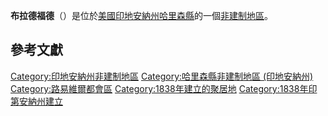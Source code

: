 {{noteTA
|G1=USState
|G2=地名
|G3=Unit
}}
{{Infobox settlement
|official_name            = 布拉德福德
|native_name = Bradford
|settlement_type          = [[非建制地區|非建制地區]]
|image_skyline            = 
|imagesize                = 
|pushpin_map              = USA Indiana
|pushpin_label            = 布拉德福德
|pushpin_label_position   = top
|pushpin_map_caption      = 布拉德福德在印地安納州的位置
|subdivision_type         = [[世界政區索引|國家]]
|subdivision_type1        = [[美国州份|州份]]
|subdivision_type2        = [[印地安納州行政区划|縣]]
|subdivision_name         = [[美国|美国]]
|subdivision_name1        = [[印地安納州|印地安納州]]
|subdivision_name2        = [[哈里森縣_(印地安納州)|哈里森縣]]
|elevation_ft             = 833
|elevation_m              = 254
|area_total_km2           = 
|area_total_sq_mi         = 
|area_land_km2            = 
|area_land_sq_mi          = 
|area_water_km2           = 
|area_water_sq_mi         = 
|population_as_of         = 2010
|population_footnotes     = 
|population_total         = 
|population_metro         = 
|population_density_km2   = auto
|population_density_sq_mi = auto
|timezone                 = 
|utc_offset               = 
|coordinates              = {{coord|38|22|04|N|86|03|43|W|display=inline,title}}
| coor_pinpoint           = 
| coordinates_footnotes   = 
|timezone_DST             = 
|utc_offset_DST           = 
|postal_code_type         = [[美國郵區編號|郵區編號]]
|postal_code              = 47164
|area_code                = 
|blank_name = [[地名信息系统|GNIS ID]]
|blank_info = 431435<ref name="GNIS">{{cite gnis|431435|Bradford}}</ref>
}}
'''布拉德福德'''（{{lang-en|Bradford}}）是位於[[美國|美國]][[印地安納州|印地安納州]][[哈里森縣_(印地安納州)|哈里森縣]]的一個[[非建制地區|非建制地區]]。

== 參考文獻 ==
{{reflist}}

{{哈里森縣 (印地安納州)}}

{{DEFAULTSORT:Bradford}}
[[Category:印地安納州非建制地區|Category:印地安納州非建制地區]]
[[Category:哈里森縣非建制地區_(印地安納州)|Category:哈里森縣非建制地區 (印地安納州)]]
[[Category:路易維爾都會區|Category:路易維爾都會區]]
[[Category:1838年建立的聚居地|Category:1838年建立的聚居地]]
[[Category:1838年印第安納州建立|Category:1838年印第安納州建立]]

{{Indiana-geo-stub}}